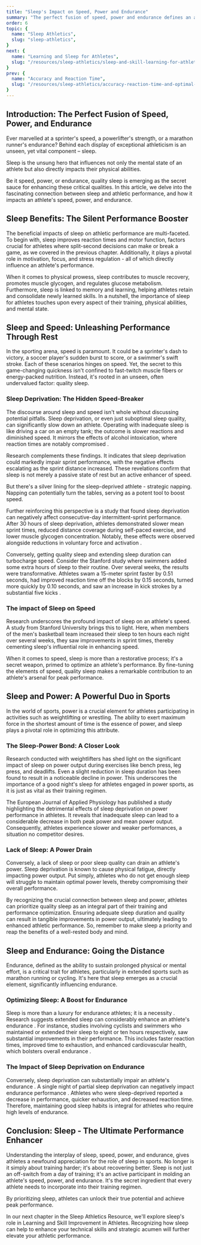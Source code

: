 ```yaml
---
title: "Sleep's Impact on Speed, Power and Endurance"
summary: "The perfect fusion of speed, power and endurance defines an athlete's top performance. Sleep, often overlooked, is a critical catalyst in honing these skills. In this chapter, we unravel the ties that bind sleep to the improvement of speed, power, and endurance."
order: 6
topic: {
  name: "Sleep Athletics",
  slug: "sleep-athletics",
}
next: {
  name: "Learning and Sleep for Athletes",
  slug: "/resources/sleep-athletics/sleep-and-skill-learning-for-athletes"
}
prev: {
  name: "Accuracy and Reaction Time",
  slug: "/resources/sleep-athletics/accuracy-reaction-time-and-optimal-sleep"
}
---
```


## Introduction: The Perfect Fusion of Speed, Power, and Endurance
Ever marvelled at a sprinter's speed, a powerlifter's strength, or a marathon runner's endurance? Behind each display of exceptional athleticism is an unseen, yet vital component – sleep.

<Banner>Sleep is the unsung hero that influences not only the mental state of an athlete but also directly impacts their physical abilities.</Banner>

Be it speed, power, or endurance, quality sleep is emerging as the secret sauce for enhancing these critical qualities. In this article, we delve into the fascinating connection between sleep and athletic performance, and how it impacts an athlete's speed, power, and endurance.

## Sleep Benefits: The Silent Performance Booster
The beneficial impacts of sleep on athletic performance are multi-faceted. To begin with, sleep improves reaction times and motor function, factors crucial for athletes where split-second decisions can make or break a game, as we covered in <InternalLink word="accuracyReactionTimeSleep">the previous chapter</InternalLink>. Additionally, it plays a pivotal role in motivation, focus, and stress regulation - all of which directly influence an athlete's performance.

When it comes to physical prowess, sleep contributes to muscle recovery, promotes muscle glycogen, and regulates glucose <SleepLib word="metabolism">metabolism</SleepLib>. Furthermore, sleep is linked to <InternalLink word="sleepAndLearning">memory and learning</InternalLink>, helping athletes retain and consolidate newly learned skills. In a nutshell, the importance of sleep for athletes touches upon every aspect of their training, physical abilities, and mental state.

## Sleep and Speed: Unleashing Performance Through Rest

In the sporting arena, speed is paramount. It could be a sprinter's dash to victory, a soccer player's sudden burst to score, or a swimmer's swift stroke. Each of these scenarios hinges on speed. Yet, the secret to this game-changing quickness isn't confined to fast-twitch muscle fibers or energy-packed nutrition. Instead, it's rooted in an unseen, often undervalued factor: quality sleep. <ExternalLink href="https://pubmed.ncbi.nlm.nih.gov/27367265/" citationNumber={1}></ExternalLink>

### Sleep Deprivation: The Hidden Speed-Breaker
The discourse around sleep and speed isn't whole without discussing potential pitfalls. <InternalLink word="symptomsOfSleepDeprivation">Sleep deprivation</InternalLink>, or even just suboptimal <SleepLib word="sleepQuality">sleep quality</SleepLib>, can significantly slow down an athlete. Operating with inadequate sleep is like driving a car on an empty tank; the outcome is slower reactions and diminished speed. <ExternalLink href="https://www.ncbi.nlm.nih.gov/pmc/articles/PMC9960533/" citationNumber={2}></ExternalLink> It mirrors the effects of alcohol intoxication, where reaction times are notably compromised <ExternalLink href="https://bpspsychub.onlinelibrary.wiley.com/doi/10.1111/j.2044-8295.1993.tb02485.x" citationNumber={3}></ExternalLink>.

Research complements these findings. It indicates that <SleepLib word="sleepDeprivation">sleep deprivation</SleepLib> could markedly impair sprint performance, with the negative effects escalating as the sprint distance increased. <ExternalLink href="https://www.tandfonline.com/doi/full/10.1080/09291016.2018.1429553" citationNumber={4}></ExternalLink> These revelations confirm that sleep is not merely a passive state of rest but an active enhancer of speed.

But there's a silver lining for the sleep-deprived athlete - strategic <SleepLib word="nap">napping</SleepLib>. Napping can potentially turn the tables, serving as a potent tool to boost speed. <ExternalLink href="https://www.tandfonline.com/doi/full/10.1080/09291016.2018.1429553" citationNumber={4}></ExternalLink>

Further reinforcing this perspective is a study that found sleep deprivation can negatively affect consecutive-day intermittent-sprint performance. After 30 hours of sleep deprivation, athletes demonstrated slower mean sprint times, reduced distance coverage during self-paced exercise, and lower muscle glycogen concentration. Notably, these effects were observed alongside reductions in voluntary force and activation <ExternalLink href="https://journals.lww.com/acsm-msse/Fulltext/2011/07000/Intermittent_Sprint_Performance_and_Muscle.22.aspx" citationNumber={5} ></ExternalLink>.

Conversely, getting quality sleep and extending <SleepLib word="sleepDuration">sleep duration</SleepLib> can turbocharge speed. Consider the Stanford study where swimmers added some extra hours of sleep to their routine. Over several weeks, the results were transformative. Athletes swam a 15-meter sprint faster by 0.51 seconds, had improved reaction time off the blocks by 0.15 seconds, turned more quickly by 0.10 seconds, and saw an increase in kick strokes by a substantial five kicks <ExternalLink href="https://www.sciencedaily.com/releases/2008/06/080609071106.htm" citationNumber={6}></ExternalLink>.

### The impact of Sleep on Speed
Research underscores the profound impact of sleep on an athlete's speed. A study from Stanford University brings this to light. <ExternalLink href="https://www.ncbi.nlm.nih.gov/pmc/articles/PMC3119836/" citationNumber={7}></ExternalLink> Here, when members of the men's basketball team increased their sleep to ten hours each night over several weeks, they saw improvements in sprint times, thereby cementing sleep's influential role in enhancing speed.

When it comes to speed, sleep is more than a restorative process; it's a secret weapon, primed to optimize an athlete's performance. By fine-tuning the elements of speed, quality sleep makes a remarkable contribution to an athlete's arsenal for peak performance.

## Sleep and Power: A Powerful Duo in Sports
In the world of sports, power is a crucial element for athletes participating in activities such as weightlifting or wrestling. The ability to exert maximum force in the shortest amount of time is the essence of power, and sleep plays a pivotal role in optimizing this attribute.

### The Sleep-Power Bond: A Closer Look
Research conducted with weightlifters has shed light on the significant impact of sleep on power output during exercises like bench press, leg press, and deadlifts. <ExternalLink href="https://www.tandfonline.com/doi/abs/10.1080/00140139408963628" citationNumber={8}></ExternalLink> Even a slight reduction in sleep duration has been found to result in a noticeable decline in power. This underscores the importance of a good night's sleep for athletes engaged in power sports, as it is just as vital as their training regimen.

The European Journal of Applied Physiology has published a study highlighting the detrimental effects of sleep deprivation on power performance in athletes. <ExternalLink href="https://pubmed.ncbi.nlm.nih.gov/12736846/" citationNumber={9}></ExternalLink> It reveals that inadequate sleep can lead to a considerable decrease in both peak power and mean power output. Consequently, athletes experience slower and weaker performances, a situation no competitor desires.

### Lack of Sleep: A Power Drain
Conversely, a lack of sleep or poor sleep quality can drain an athlete's power. Sleep deprivation is known to cause physical <SleepLib word="fatigue">fatigue</SleepLib>, directly impacting power output. Put simply, athletes who do not get enough sleep will struggle to maintain optimal power levels, thereby compromising their overall performance.

By recognizing the crucial connection between sleep and power, athletes can prioritize quality sleep as an integral part of their training and performance optimization. Ensuring adequate sleep duration and quality can result in tangible improvements in power output, ultimately leading to enhanced athletic performance. So, remember to make sleep a priority and reap the benefits of a well-rested body and mind.

## Sleep and Endurance: Going the Distance
Endurance, defined as the ability to sustain prolonged physical or mental effort, is a critical trait for athletes, particularly in extended sports such as marathon running or cycling. It's here that sleep emerges as a crucial element, significantly influencing endurance.

### Optimizing Sleep: A Boost for Endurance
Sleep is more than a luxury for endurance athletes; it is a necessity <ExternalLink href="https://pubmed.ncbi.nlm.nih.gov/29135639/" citationNumber={10}></ExternalLink>. Research suggests extended sleep can considerably enhance an athlete's endurance <ExternalLink href="https://www.frontiersin.org/articles/10.3389/fspor.2021.705650/full" citationNumber={11}></ExternalLink>. For instance, studies involving cyclists and swimmers who maintained or extended their sleep to eight or ten hours respectively, saw substantial improvements in their performance. This includes faster reaction times, improved time to exhaustion, and enhanced cardiovascular health, which bolsters overall endurance <ExternalLink href="https://bjsm.bmj.com/content/55/7/356" citationNumber={12}></ExternalLink>.

### The Impact of Sleep Deprivation on Endurance
Conversely, sleep deprivation can substantially impair an athlete's endurance <ExternalLink href="https://www.frontiersin.org/articles/10.3389/fspor.2021.705650/full" citationNumber={11}></ExternalLink>. A single night of <SleepLib word="partialSleepDeprivation">partial sleep deprivation</SleepLib> can negatively impact endurance performance <ExternalLink href="https://pubmed.ncbi.nlm.nih.gov/29135639/" citationNumber={10}></ExternalLink>. Athletes who were sleep-deprived reported a decrease in performance, quicker exhaustion, and decreased reaction time. Therefore, maintaining good <InternalLink word="sleepHabits">sleep habits</InternalLink> is integral for athletes who require high levels of endurance.

## Conclusion: Sleep - The Ultimate Performance Enhancer
Understanding the interplay of sleep, speed, power, and endurance, gives athletes a newfound appreciation for the role of sleep in sports. No longer is it simply about training harder; it's about recovering better. Sleep is not just an off-switch from a day of training; it's an active participant in molding an athlete's speed, power, and endurance. It's the secret ingredient that every athlete needs to incorporate into their training regimen.

<Banner>By prioritizing sleep, athletes can unlock their true potential and achieve peak performance.</Banner>

In our next chapter in the <InternalLink word="sleepAthleticsResource">Sleep Athletics Resource</InternalLink>, we'll explore sleep's role in <InternalLink word="sleepAndLearning">Learning and Skill Improvement in Athletes</InternalLink>. Recognizing how sleep can help to enhance your technical skills and strategic acumen will further elevate your athletic performance.

